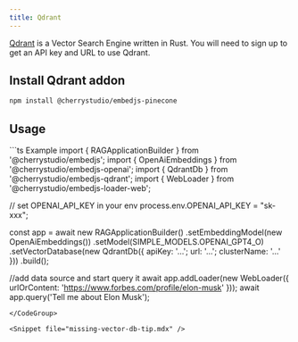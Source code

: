 ---
title: Qdrant
---

[Qdrant](https://qdrant.tech/) is a Vector Search Engine written in Rust. You will need to sign up to get an API key and URL to use Qdrant.

## Install Qdrant addon

```bash
npm install @cherrystudio/embedjs-pinecone
```

## Usage
<CodeGroup>
```ts Example
import { RAGApplicationBuilder } from '@cherrystudio/embedjs';
import { OpenAiEmbeddings } from '@cherrystudio/embedjs-openai';
import { QdrantDb } from '@cherrystudio/embedjs-qdrant';
import { WebLoader } from '@cherrystudio/embedjs-loader-web';

// set OPENAI_API_KEY in your env
process.env.OPENAI_API_KEY = "sk-xxx";

const app = await new RAGApplicationBuilder()
.setEmbeddingModel(new OpenAiEmbeddings())
.setModel(SIMPLE_MODELS.OPENAI_GPT4_O)
.setVectorDatabase(new QdrantDb({ apiKey: '...'; url: '...'; clusterName: '...' }))
.build();


//add data source and start query it
await app.addLoader(new WebLoader({ urlOrContent: 'https://www.forbes.com/profile/elon-musk' }));
await app.query('Tell me about Elon Musk');
```
</CodeGroup>

<Snippet file="missing-vector-db-tip.mdx" />
